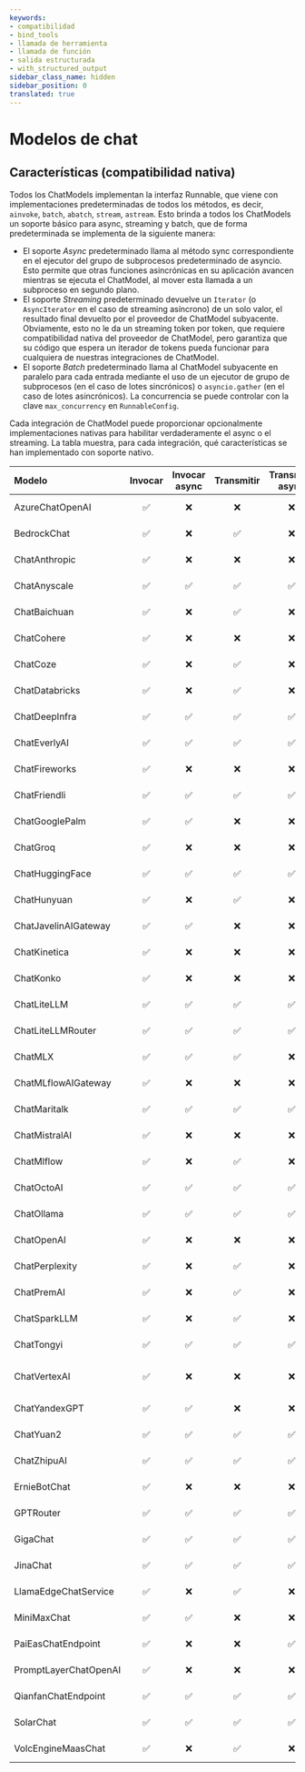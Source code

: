 ```yaml
---
keywords:
- compatibilidad
- bind_tools
- llamada de herramienta
- llamada de función
- salida estructurada
- with_structured_output
sidebar_class_name: hidden
sidebar_position: 0
translated: true
---
```


# Modelos de chat

## Características (compatibilidad nativa)

Todos los ChatModels implementan la interfaz Runnable, que viene con implementaciones predeterminadas de todos los métodos, es decir, `ainvoke`, `batch`, `abatch`, `stream`, `astream`. Esto brinda a todos los ChatModels un soporte básico para async, streaming y batch, que de forma predeterminada se implementa de la siguiente manera:
- El soporte *Async* predeterminado llama al método sync correspondiente en el ejecutor del grupo de subprocesos predeterminado de asyncio. Esto permite que otras funciones asincrónicas en su aplicación avancen mientras se ejecuta el ChatModel, al mover esta llamada a un subproceso en segundo plano.
- El soporte *Streaming* predeterminado devuelve un `Iterator` (o `AsyncIterator` en el caso de streaming asíncrono) de un solo valor, el resultado final devuelto por el proveedor de ChatModel subyacente. Obviamente, esto no le da un streaming token por token, que requiere compatibilidad nativa del proveedor de ChatModel, pero garantiza que su código que espera un iterador de tokens pueda funcionar para cualquiera de nuestras integraciones de ChatModel.
- El soporte *Batch* predeterminado llama al ChatModel subyacente en paralelo para cada entrada mediante el uso de un ejecutor de grupo de subprocesos (en el caso de lotes sincrónicos) o `asyncio.gather` (en el caso de lotes asincrónicos). La concurrencia se puede controlar con la clave `max_concurrency` en `RunnableConfig`.

Cada integración de ChatModel puede proporcionar opcionalmente implementaciones nativas para habilitar verdaderamente el async o el streaming.
La tabla muestra, para cada integración, qué características se han implementado con soporte nativo.

Modelo|Invocar|Invocar async|Transmitir|Transmitir async|[Llamada a herramientas](/docs/modules/model_io/chat/function_calling/)|[Salida estructurada](/docs/modules/model_io/chat/structured_output/)|Paquete de Python
:-|:-:|:-:|:-:|:-:|:-:|:-:|:-:
AzureChatOpenAI|✅|❌|❌|❌|✅|✅|langchain-openai
BedrockChat|✅|❌|✅|❌|❌|❌|langchain-community
ChatAnthropic|✅|❌|❌|❌|✅|✅|langchain-anthropic
ChatAnyscale|✅|✅|✅|✅|❌|❌|langchain-community
ChatBaichuan|✅|❌|✅|❌|❌|❌|langchain-community
ChatCohere|✅|❌|❌|❌|✅|✅|langchain-cohere
ChatCoze|✅|❌|✅|❌|❌|❌|langchain-community
ChatDatabricks|✅|❌|✅|❌|❌|❌|langchain-community
ChatDeepInfra|✅|✅|✅|✅|❌|❌|langchain-community
ChatEverlyAI|✅|✅|✅|✅|❌|❌|langchain-community
ChatFireworks|✅|❌|❌|❌|✅|✅|langchain-fireworks
ChatFriendli|✅|✅|✅|✅|❌|❌|langchain-community
ChatGooglePalm|✅|✅|❌|❌|❌|❌|langchain-community
ChatGroq|✅|❌|❌|❌|✅|✅|langchain-groq
ChatHuggingFace|✅|✅|✅|✅|❌|❌|langchain-community
ChatHunyuan|✅|❌|✅|❌|❌|❌|langchain-community
ChatJavelinAIGateway|✅|✅|❌|❌|❌|❌|langchain-community
ChatKinetica|✅|❌|❌|❌|❌|❌|langchain-community
ChatKonko|✅|❌|❌|❌|❌|❌|langchain-community
ChatLiteLLM|✅|✅|✅|✅|❌|❌|langchain-community
ChatLiteLLMRouter|✅|✅|✅|✅|❌|❌|langchain-community
ChatMLX|✅|✅|✅|❌|❌|❌|langchain-community
ChatMLflowAIGateway|✅|❌|❌|❌|❌|❌|langchain-community
ChatMaritalk|✅|✅|✅|✅|❌|❌|langchain-community
ChatMistralAI|✅|❌|❌|❌|✅|✅|langchain-mistralai
ChatMlflow|✅|❌|✅|❌|❌|❌|langchain-community
ChatOctoAI|✅|✅|✅|✅|❌|❌|langchain-community
ChatOllama|✅|✅|✅|✅|❌|❌|langchain-community
ChatOpenAI|✅|❌|❌|❌|✅|✅|langchain-openai
ChatPerplexity|✅|❌|✅|❌|❌|❌|langchain-community
ChatPremAI|✅|❌|✅|❌|❌|❌|langchain-community
ChatSparkLLM|✅|❌|✅|❌|❌|❌|langchain-community
ChatTongyi|✅|✅|✅|✅|❌|❌|langchain-community
ChatVertexAI|✅|❌|❌|❌|✅|✅|langchain-google-vertexai
ChatYandexGPT|✅|✅|❌|❌|❌|❌|langchain-community
ChatYuan2|✅|✅|✅|✅|❌|❌|langchain-community
ChatZhipuAI|✅|✅|✅|✅|❌|❌|langchain-community
ErnieBotChat|✅|❌|❌|❌|❌|❌|langchain-community
GPTRouter|✅|✅|✅|✅|❌|❌|langchain-community
GigaChat|✅|✅|✅|✅|❌|❌|langchain-community
JinaChat|✅|✅|✅|✅|❌|❌|langchain-community
LlamaEdgeChatService|✅|❌|✅|❌|❌|❌|langchain-community
MiniMaxChat|✅|✅|❌|❌|❌|❌|langchain-community
PaiEasChatEndpoint|✅|❌|❌|✅|❌|❌|langchain-community
PromptLayerChatOpenAI|✅|❌|❌|❌|❌|❌|langchain-community
QianfanChatEndpoint|✅|✅|✅|✅|❌|❌|langchain-community
SolarChat|✅|✅|✅|✅|❌|❌|langchain-community
VolcEngineMaasChat|✅|❌|✅|❌|❌|❌|langchain-community
